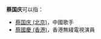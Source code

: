 '''蔡国庆'''可以指：
* [[蔡国庆_(北京)|蔡国庆 (北京)]]，中國歌手
* [[蔡國慶_(香港)|蔡國慶 (香港)]]，香港無綫電視演員
{{Disambiguation|G|cat=三字蔡姓人名消歧义}}